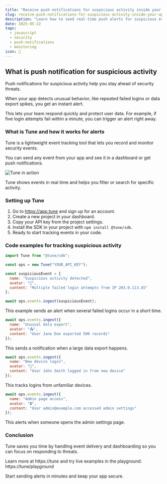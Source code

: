 ```yaml
---
title: "Receive push notifications for suspicious activity inside your app with JavaScript"
slug: receive-push-notifications-for-suspicious-activity-inside-your-app-with-javascript
description: "Learn how to send real-time push alerts for suspicious events in your app using Tune and JavaScript for improved security."
date: 2025-05-22
tags:
  - javascript
  - security
  - push-notifications
  - monitoring
icon: 🚨
---
```


## What is push notification for suspicious activity

Push notifications for suspicious activity help you stay ahead of security threats.

When your app detects unusual behavior, like repeated failed logins or data export spikes, you get an instant alert.

This lets your team respond quickly and protect user data. For example, if five login attempts fail within a minute, you can trigger an alert right away.


### What is Tune and how it works for alerts

Tune is a lightweight event tracking tool that lets you record and monitor security events.

You can send any event from your app and see it in a dashboard or get push notifications.

![Tune in action](https://tune/images/misc/ops-usage2.jpg)

Tune shows events in real time and helps you filter or search for specific activity.


### Setting up Tune

1. Go to https://app.tune and sign up for an account.
2. Create a new project in your dashboard.
3. Copy your API key from the project settings.
4. Install the SDK in your project with `npm install @tune/sdk`.
5. Ready to start tracking events in your code.


### Code examples for tracking suspicious activity

```javascript
import Tune from "@tune/sdk";

const ops = new Tune("YOUR_API_KEY");

const suspiciousEvent = {
  name: "Suspicious activity detected",
  avatar: "🚨",
  content: "Multiple failed login attempts from IP 203.0.113.45"
};

await ops.events.ingest(suspiciousEvent);
```
This example sends an alert when several failed logins occur in a short time.

```javascript
await ops.events.ingest({
  name: "Unusual data export",
  avatar: "📤",
  content: "User Jane Doe exported 500 records"
});
```
This sends a notification when a large data export happens.

```javascript
await ops.events.ingest({
  name: "New device login",
  avatar: "🔑",
  content: "User John Smith logged in from new device"
});
```
This tracks logins from unfamiliar devices.

```javascript
await ops.events.ingest({
  name: "Admin page access",
  avatar: "🔒",
  content: "User admin@example.com accessed admin settings"
});
```
This alerts when someone opens the admin settings page.


### Conclusion

Tune saves you time by handling event delivery and dashboarding so you can focus on responding to threats.

Learn more at https://tune and try live examples in the playground: https://tune/playground

Start sending alerts in minutes and keep your app secure.